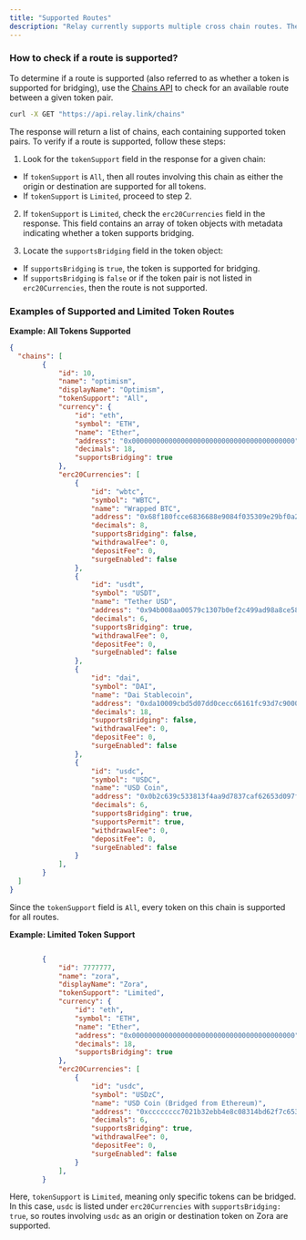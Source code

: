 ```yaml
---
title: "Supported Routes"
description: "Relay currently supports multiple cross chain routes. The following section explains how to find if a particular routes and token pair are supported by Relay "
---
```


### How to check if a route is supported?

To determine if a route is supported (also referred to as whether a token is supported for bridging), use the [Chains API](https://api.relay.link/chains) to check for an available route between a given token pair.

```bash
curl -X GET "https://api.relay.link/chains"
```

The response will return a list of chains, each containing supported token pairs. To verify if a route is supported, follow these steps:

1. Look for the `tokenSupport` field in the response for a given chain:
- If `tokenSupport` is `All`, then all routes involving this chain as either the origin or destination are supported for all tokens.
- If `tokenSupport` is `Limited`, proceed to step 2.

2. If `tokenSupport` is `Limited`, check the `erc20Currencies` field in the response. This field contains an array of token objects with metadata indicating whether a token supports bridging.

3. Locate the `supportsBridging` field in the token object:
- If `supportsBridging` is `true`, the token is supported for bridging.
- If `supportsBridging` is `false` or if the token pair is not listed in `erc20Currencies`, then the route is not supported.

### Examples of Supported and Limited Token Routes

**Example: All Tokens Supported**

```json
{
  "chains": [
        {
            "id": 10,
            "name": "optimism",
            "displayName": "Optimism",
            "tokenSupport": "All",
            "currency": {
                "id": "eth",
                "symbol": "ETH",
                "name": "Ether",
                "address": "0x0000000000000000000000000000000000000000",
                "decimals": 18,
                "supportsBridging": true
            },
            "erc20Currencies": [
                {
                    "id": "wbtc",
                    "symbol": "WBTC",
                    "name": "Wrapped BTC",
                    "address": "0x68f180fcce6836688e9084f035309e29bf0a2095",
                    "decimals": 8,
                    "supportsBridging": false,
                    "withdrawalFee": 0,
                    "depositFee": 0,
                    "surgeEnabled": false
                },
                {
                    "id": "usdt",
                    "symbol": "USDT",
                    "name": "Tether USD",
                    "address": "0x94b008aa00579c1307b0ef2c499ad98a8ce58e58",
                    "decimals": 6,
                    "supportsBridging": true,
                    "withdrawalFee": 0,
                    "depositFee": 0,
                    "surgeEnabled": false
                },
                {
                    "id": "dai",
                    "symbol": "DAI",
                    "name": "Dai Stablecoin",
                    "address": "0xda10009cbd5d07dd0cecc66161fc93d7c9000da1",
                    "decimals": 18,
                    "supportsBridging": false,
                    "withdrawalFee": 0,
                    "depositFee": 0,
                    "surgeEnabled": false
                },
                {
                    "id": "usdc",
                    "symbol": "USDC",
                    "name": "USD Coin",
                    "address": "0x0b2c639c533813f4aa9d7837caf62653d097ff85",
                    "decimals": 6,
                    "supportsBridging": true,
                    "supportsPermit": true,
                    "withdrawalFee": 0,
                    "depositFee": 0,
                    "surgeEnabled": false
                }
            ],
        }
  ]
}
```

Since the `tokenSupport` field is `All`, every token on this chain is supported for all routes.

**Example: Limited Token Support**

```json 

        {
            "id": 7777777,
            "name": "zora",
            "displayName": "Zora",
            "tokenSupport": "Limited",
            "currency": {
                "id": "eth",
                "symbol": "ETH",
                "name": "Ether",
                "address": "0x0000000000000000000000000000000000000000",
                "decimals": 18,
                "supportsBridging": true
            },
            "erc20Currencies": [
                {
                    "id": "usdc",
                    "symbol": "USDzC",
                    "name": "USD Coin (Bridged from Ethereum)",
                    "address": "0xcccccccc7021b32ebb4e8c08314bd62f7c653ec4",
                    "decimals": 6,
                    "supportsBridging": true,
                    "withdrawalFee": 0,
                    "depositFee": 0,
                    "surgeEnabled": false
                }
            ],
        }
```

Here, `tokenSupport` is `Limited`, meaning only specific tokens can be bridged. In this case, `usdc` is listed under `erc20Currencies` with `supportsBridging: true`, so routes involving `usdc` as an origin or destination token on Zora are supported.





